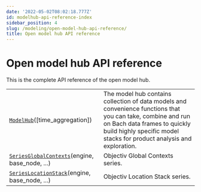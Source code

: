 ```yaml
---
date: '2022-05-02T08:02:18.777Z'
id: modelhub-api-reference-index
sidebar_position: 4
slug: /modeling/open-model-hub-api-reference/
title: Open model hub API reference
---
```


# Open model hub API reference

This is the complete API reference of the open model hub.

<div class="table-autosummary">

|                                                   |                                                                                                                                                                                                                        |
| ------------------------------------------------- | --------------------------------------------------------------------------------------------------------------------------------------------------------------------------------------------------------------------- |
| [`ModelHub`](/docs/modeling/modelhub-api-reference/ModelHub/modelhub.ModelHub/#modelhub.ModelHub)([time_aggregation])                      | The model hub contains collection of data models and convenience functions that you can take, combine and run on Bach data frames to quickly build highly specific model stacks for product analysis and exploration.  |
| [`SeriesGlobalContexts`](/docs/modeling/modelhub-api-reference/SeriesGlobalContexts/modelhub.SeriesGlobalContexts/#modelhub.SeriesGlobalContexts)(engine, base_node, ...)      | Objectiv Global Contexts series.                                                                                                                                                                                       |
| [`SeriesLocationStack`](/docs/modeling/modelhub-api-reference/SeriesLocationStack/modelhub.SeriesLocationStack/#modelhub.SeriesLocationStack)(engine, base_node, ...)       | Objectiv Location Stack series.                                                                                                                                                                                        |


</div>
